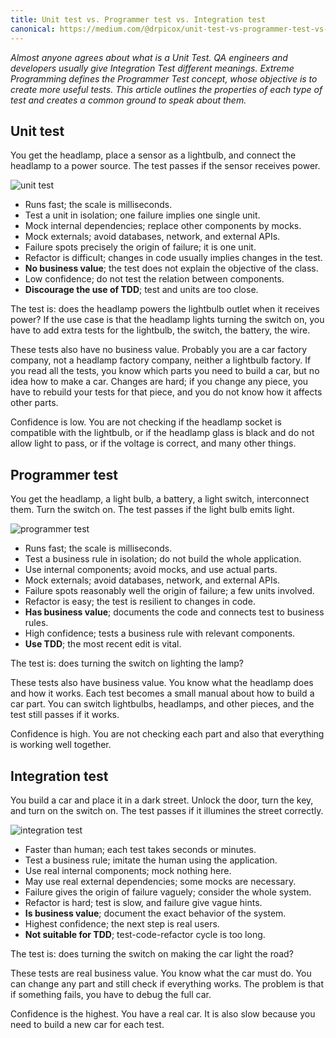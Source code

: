 ```yaml
---
title: Unit test vs. Programmer test vs. Integration test
canonical: https://medium.com/@drpicox/unit-test-vs-programmer-test-vs-integration-test-54c509852ab8
---
```


_Almost anyone agrees about what is a Unit Test. QA engineers and developers usually give Integration Test different meanings. Extreme Programming defines the Programmer Test concept, whose objective is to create more useful tests. This article outlines the properties of each type of test and creates a common ground to speak about them._

## Unit test

You get the headlamp, place a sensor as a lightbulb, and connect the headlamp to a power source. The test passes if the sensor receives power.

![unit test](/images/testing/unit-test.png)

- Runs fast; the scale is milliseconds.
- Test a unit in isolation; one failure implies one single unit.
- Mock internal dependencies; replace other components by mocks.
- Mock externals; avoid databases, network, and external APIs.
- Failure spots precisely the origin of failure; it is one unit.
- Refactor is difficult; changes in code usually implies changes in the test.
- **No business value**; the test does not explain the objective of the class.
- Low confidence; do not test the relation between components.
- **Discourage the use of TDD**; test and units are too close.

The test is: does the headlamp powers the lightbulb outlet when it receives power? If the use case is that the headlamp lights turning the switch on, you have to add extra tests for the lightbulb, the switch, the battery, the wire.

These tests also have no business value. Probably you are a car factory company, not a headlamp factory company, neither a lightbulb factory. If you read all the tests, you know which parts you need to build a car, but no idea how to make a car. Changes are hard; if you change any piece, you have to rebuild your tests for that piece, and you do not know how it affects other parts.

Confidence is low. You are not checking if the headlamp socket is compatible with the lightbulb, or if the headlamp glass is black and do not allow light to pass, or if the voltage is correct, and many other things.

## Programmer test

You get the headlamp, a light bulb, a battery, a light switch, interconnect them. Turn the switch on. The test passes if the light bulb emits light.

![programmer test](/images/testing/programmer-test.png)


- Runs fast; the scale is milliseconds.
- Test a business rule in isolation; do not build the whole application.
- Use internal components; avoid mocks, and use actual parts.
- Mock externals; avoid databases, network, and external APIs.
- Failure spots reasonably well the origin of failure; a few units involved.
- Refactor is easy; the test is resilient to changes in code.
- **Has business value**; documents the code and connects test to business rules.
- High confidence; tests a business rule with relevant components.
- **Use TDD**; the most recent edit is vital.

The test is: does turning the switch on lighting the lamp?

These tests also have business value. You know what the headlamp does and how it works. Each test becomes a small manual about how to build a car part. You can switch lightbulbs, headlamps, and other pieces, and the test still passes if it works.

Confidence is high. You are not checking each part and also that everything is working well together.


## Integration test

You build a car and place it in a dark street. Unlock the door, turn the key, and turn on the switch on. The test passes if it illumines the street correctly.

![integration test](/images/testing/integration-test.png)


- Faster than human; each test takes seconds or minutes.
- Test a business rule; imitate the human using the application.
- Use real internal components; mock nothing here.
- May use real external dependencies; some mocks are necessary.
- Failure gives the origin of failure vaguely; consider the whole system.
- Refactor is hard; test is slow, and failure give vague hints.
- **Is business value**; document the exact behavior of the system.
- Highest confidence; the next step is real users.
- **Not suitable for TDD**; test-code-refactor cycle is too long.

The test is: does turning the switch on making the car light the road?

These tests are real business value. You know what the car must do. You can change any part and still check if everything works. The problem is that if something fails, you have to debug the full car.

Confidence is the highest. You have a real car. It is also slow because you need to build a new car for each test.